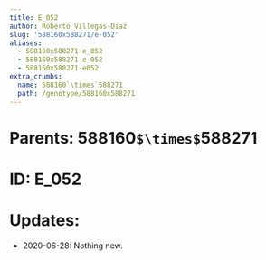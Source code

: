 ```yaml
---
title: E_052
author: Roberto Villegas-Diaz
slug: '588160x588271/e-052'
aliases:
  - 588160x588271-e_052
  - 588160x588271-e-052
  - 588160x588271-e052
extra_crumbs:
  name: 588160`\times`588271
  path: /genotype/588160x588271
---
```


# **Parents**: 588160`$\times$`588271
# **ID**: E_052
# **Updates**: 
 - 2020-06-28: Nothing new.
